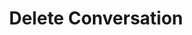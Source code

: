 ---
openapi: delete /v1/conversation/{conversation_id}
title: Delete Conversation
description: Delete a conversation by it's ID
---